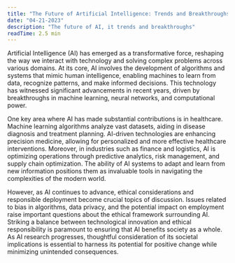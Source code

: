 ```yaml
---
title: "The Future of Artificial Intelligence: Trends and Breakthroughs"
date: "04-21-2023"
description: "The future of AI, it trends and breakthroughs"
readTime: 2.5 min
---
```


Artificial Intelligence (AI) has emerged as a transformative force, reshaping the way we interact with technology and solving complex problems across various domains. At its core, AI involves the development of algorithms and systems that mimic human intelligence, enabling machines to learn from data, recognize patterns, and make informed decisions. This technology has witnessed significant advancements in recent years, driven by breakthroughs in machine learning, neural networks, and computational power.

One key area where AI has made substantial contributions is in healthcare. Machine learning algorithms analyze vast datasets, aiding in disease diagnosis and treatment planning. AI-driven technologies are enhancing precision medicine, allowing for personalized and more effective healthcare interventions. Moreover, in industries such as finance and logistics, AI is optimizing operations through predictive analytics, risk management, and supply chain optimization. The ability of AI systems to adapt and learn from new information positions them as invaluable tools in navigating the complexities of the modern world.

However, as AI continues to advance, ethical considerations and responsible deployment become crucial topics of discussion. Issues related to bias in algorithms, data privacy, and the potential impact on employment raise important questions about the ethical framework surrounding AI. Striking a balance between technological innovation and ethical responsibility is paramount to ensuring that AI benefits society as a whole. As AI research progresses, thoughtful consideration of its societal implications is essential to harness its potential for positive change while minimizing unintended consequences.
